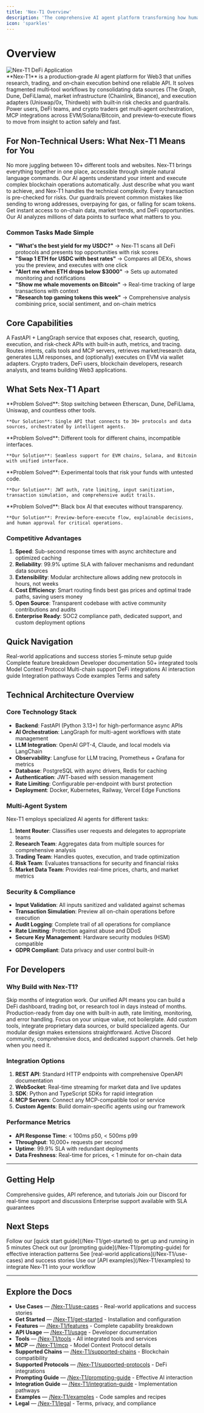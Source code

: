 ```yaml
---
title: 'Nex‑T1 Overview'
description: 'The comprehensive AI agent platform transforming how humans interact with Web3 through intelligent automation.'
icon: 'sparkles'
---
```


# Overview

<div style={{
  padding: '20px',
  background: 'linear-gradient(135deg, #667eea 0%, #764ba2 100%)',
  borderRadius: '16px',
  boxShadow: '0 20px 40px rgba(0,0,0,0.1)',
  marginBottom: '2rem'
}}>
  <img
    src="/images/nex-t1-defi-app.webp"
    alt="Nex-T1 DeFi Application"
    style={{
      width: '100%',
      height: 'auto',
      borderRadius: '12px',
      border: '2px solid rgba(255,255,255,0.2)',
      display: 'block'
    }}
  />
</div>

<Info>
**Nex‑T1** is a production‑grade AI agent platform for Web3 that unifies research, trading, and on‑chain execution behind one reliable API. It solves fragmented multi‑tool workflows by consolidating data sources (The Graph, Dune, DeFiLlama), market infrastructure (Chainlink, Binance), and execution adapters (Uniswap/0x, Thirdweb) with built‑in risk checks and guardrails. Power users, DeFi teams, and crypto traders get multi‑agent orchestration, MCP integrations across EVM/Solana/Bitcoin, and preview‑to‑execute flows to move from insight to action safely and fast.
</Info>

## For Non-Technical Users: What Nex‑T1 Means for You

<CardGroup cols={2}>
  <Card title="Simplified Web3 Interaction" icon="hand-pointer">
    No more juggling between 10+ different tools and websites. Nex‑T1 brings everything together in one place, accessible through simple natural language commands.
  </Card>
  <Card title="AI-Powered Intelligence" icon="brain">
    Our AI agents understand your intent and execute complex blockchain operations automatically. Just describe what you want to achieve, and Nex‑T1 handles the technical complexity.
  </Card>
  <Card title="Risk Protection Built‑In" icon="shield-check">
    Every transaction is pre-checked for risks. Our guardrails prevent common mistakes like sending to wrong addresses, overpaying for gas, or falling for scam tokens.
  </Card>
  <Card title="Real‑Time Market Insights" icon="chart-line">
    Get instant access to on-chain data, market trends, and DeFi opportunities. Our AI analyzes millions of data points to surface what matters to you.
  </Card>
</CardGroup>

### Common Tasks Made Simple

- **"What's the best yield for my USDC?"** → Nex‑T1 scans all DeFi protocols and presents top opportunities with risk scores
- **"Swap 1 ETH for USDC with best rates"** → Compares all DEXs, shows you the preview, and executes with one click
- **"Alert me when ETH drops below $3000"** → Sets up automated monitoring and notifications
- **"Show me whale movements on Bitcoin"** → Real-time tracking of large transactions with context
- **"Research top gaming tokens this week"** → Comprehensive analysis combining price, social sentiment, and on-chain metrics

## Core Capabilities

<CardGroup cols={3}>
  <Card title="What It Is" icon="sparkles">
    A FastAPI + LangGraph service that exposes chat, research, quoting, execution, and risk‑check APIs with built‑in auth, metrics, and tracing.
  </Card>
  <Card title="What It Does" icon="zap">
    Routes intents, calls tools and MCP servers, retrieves market/research data, generates LLM responses, and (optionally) executes on EVM via wallet adapters.
  </Card>
  <Card title="Who It's For" icon="users">
    Crypto traders, DeFi users, blockchain developers, research analysts, and teams building Web3 applications.
  </Card>
</CardGroup>

## What Sets Nex‑T1 Apart

<CardGroup cols={2}>
  <Card title="Unified Platform" icon="infinity">
    **Problem Solved**: Stop switching between Etherscan, Dune, DeFiLlama, Uniswap, and countless other tools.

    **Our Solution**: Single API that connects to 30+ protocols and data sources, orchestrated by intelligent agents.
  </Card>
  <Card title="Multi‑Chain Native" icon="network-wired">
    **Problem Solved**: Different tools for different chains, incompatible interfaces.

    **Our Solution**: Seamless support for EVM chains, Solana, and Bitcoin with unified interface.
  </Card>
  <Card title="Production‑Ready Security" icon="lock">
    **Problem Solved**: Experimental tools that risk your funds with untested code.

    **Our Solution**: JWT auth, rate limiting, input sanitization, transaction simulation, and comprehensive audit trails.
  </Card>
  <Card title="AI + Human Control" icon="sliders">
    **Problem Solved**: Black box AI that executes without transparency.

    **Our Solution**: Preview-before-execute flow, explainable decisions, and human approval for critical operations.
  </Card>
</CardGroup>

### Competitive Advantages

1. **Speed**: Sub-second response times with async architecture and optimized caching
2. **Reliability**: 99.9% uptime SLA with failover mechanisms and redundant data sources
3. **Extensibility**: Modular architecture allows adding new protocols in hours, not weeks
4. **Cost Efficiency**: Smart routing finds best gas prices and optimal trade paths, saving users money
5. **Open Source**: Transparent codebase with active community contributions and audits
6. **Enterprise Ready**: SOC2 compliance path, dedicated support, and custom deployment options

## Quick Navigation

<CardGroup cols={3}>
  <Card title="Use Cases" icon="target" href="/Nex-T1/use-cases">Real-world applications and success stories</Card>
  <Card title="Get Started" icon="rocket" href="/Nex-T1/get-started">5-minute setup guide</Card>
  <Card title="Features" icon="layers" href="/Nex-T1/features">Complete feature breakdown</Card>
  <Card title="API Usage" icon="terminal" href="/Nex-T1/usage">Developer documentation</Card>
  <Card title="Tools" icon="wrench" href="/Nex-T1/tools">50+ integrated tools</Card>
  <Card title="MCP" icon="plug" href="/Nex-T1/mcp">Model Context Protocol</Card>
  <Card title="Chains" icon="network" href="/Nex-T1/supported-chains">Multi-chain support</Card>
  <Card title="Protocols" icon="grid" href="/Nex-T1/supported-protocols">DeFi integrations</Card>
  <Card title="Prompting" icon="message-circle" href="/Nex-T1/prompting-guide">AI interaction guide</Card>
  <Card title="Integration" icon="git-merge" href="/Nex-T1/integration-guide">Integration pathways</Card>
  <Card title="Examples" icon="code" href="/Nex-T1/examples">Code examples</Card>
  <Card title="Legal" icon="shield" href="/Nex-T1/legal">Terms and safety</Card>
</CardGroup>

## Technical Architecture Overview

### Core Technology Stack

- **Backend**: FastAPI (Python 3.13+) for high-performance async APIs
- **AI Orchestration**: LangGraph for multi-agent workflows with state management
- **LLM Integration**: OpenAI GPT-4, Claude, and local models via LangChain
- **Observability**: Langfuse for LLM tracing, Prometheus + Grafana for metrics
- **Database**: PostgreSQL with async drivers, Redis for caching
- **Authentication**: JWT-based with session management
- **Rate Limiting**: Configurable per-endpoint with burst protection
- **Deployment**: Docker, Kubernetes, Railway, Vercel Edge Functions

### Multi-Agent System

Nex‑T1 employs specialized AI agents for different tasks:

1. **Intent Router**: Classifies user requests and delegates to appropriate teams
2. **Research Team**: Aggregates data from multiple sources for comprehensive analysis
3. **Trading Team**: Handles quotes, execution, and trade optimization
4. **Risk Team**: Evaluates transactions for security and financial risks
5. **Market Data Team**: Provides real-time prices, charts, and market metrics

### Security & Compliance

- **Input Validation**: All inputs sanitized and validated against schemas
- **Transaction Simulation**: Preview all on-chain operations before execution
- **Audit Logging**: Complete trail of all operations for compliance
- **Rate Limiting**: Protection against abuse and DDoS
- **Secure Key Management**: Hardware security modules (HSM) compatible
- **GDPR Compliant**: Data privacy and user control built-in

## For Developers

### Why Build with Nex‑T1?

<CardGroup cols={2}>
  <Card title="Rapid Development" icon="rocket">
    Skip months of integration work. Our unified API means you can build a DeFi dashboard, trading bot, or research tool in days instead of months.
  </Card>
  <Card title="Battle‑Tested Infrastructure" icon="server">
    Production-ready from day one with built-in auth, rate limiting, monitoring, and error handling. Focus on your unique value, not boilerplate.
  </Card>
  <Card title="Extensible Architecture" icon="puzzle-piece">
    Add custom tools, integrate proprietary data sources, or build specialized agents. Our modular design makes extensions straightforward.
  </Card>
  <Card title="Community & Support" icon="users-cog">
    Active Discord community, comprehensive docs, and dedicated support channels. Get help when you need it.
  </Card>
</CardGroup>

### Integration Options

1. **REST API**: Standard HTTP endpoints with comprehensive OpenAPI documentation
2. **WebSocket**: Real-time streaming for market data and live updates
3. **SDK**: Python and TypeScript SDKs for rapid integration
4. **MCP Servers**: Connect any MCP-compatible tool or service
5. **Custom Agents**: Build domain-specific agents using our framework

### Performance Metrics

- **API Response Time**: < 100ms p50, < 500ms p99
- **Throughput**: 10,000+ requests per second
- **Uptime**: 99.9% SLA with redundant deployments
- **Data Freshness**: Real-time for prices, < 1 minute for on-chain data

---

## Getting Help

<CardGroup cols={3}>
  <Card title="Documentation" icon="book">
    Comprehensive guides, API reference, and tutorials
  </Card>
  <Card title="Community" icon="discord">
    Join our Discord for real-time support and discussions
  </Card>
  <Card title="Support" icon="life-ring">
    Enterprise support available with SLA guarantees
  </Card>
</CardGroup>

## Next Steps

<Steps>
  <Step title="Install Nex‑T1">
    Follow our [quick start guide](/Nex-T1/get-started) to get up and running in 5 minutes
  </Step>
  <Step title="Try Example Prompts">
    Check out our [prompting guide](/Nex-T1/prompting-guide) for effective interaction patterns
  </Step>
  <Step title="Explore Use Cases">
    See [real-world applications](/Nex-T1/use-cases) and success stories
  </Step>
  <Step title="Build Your First Integration">
    Use our [API examples](/Nex-T1/examples) to integrate Nex‑T1 into your workflow
  </Step>
</Steps>

---

## Explore the Docs

- **Use Cases** — [/Nex-T1/use-cases](/Nex-T1/use-cases) - Real-world applications and success stories
- **Get Started** — [/Nex-T1/get-started](/Nex-T1/get-started) - Installation and configuration
- **Features** — [/Nex-T1/features](/Nex-T1/features) - Complete capability breakdown
- **API Usage** — [/Nex-T1/usage](/Nex-T1/usage) - Developer documentation
- **Tools** — [/Nex-T1/tools](/Nex-T1/tools) - All integrated tools and services
- **MCP** — [/Nex-T1/mcp](/Nex-T1/mcp) - Model Context Protocol details
- **Supported Chains** — [/Nex-T1/supported-chains](/Nex-T1/supported-chains) - Blockchain compatibility
- **Supported Protocols** — [/Nex-T1/supported-protocols](/Nex-T1/supported-protocols) - DeFi integrations
- **Prompting Guide** — [/Nex-T1/prompting-guide](/Nex-T1/prompting-guide) - Effective AI interaction
- **Integration Guide** — [/Nex-T1/integration-guide](/Nex-T1/integration-guide) - Implementation pathways
- **Examples** — [/Nex-T1/examples](/Nex-T1/examples) - Code samples and recipes
- **Legal** — [/Nex-T1/legal](/Nex-T1/legal) - Terms, privacy, and compliance
